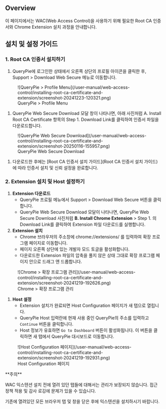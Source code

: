 
## Overview

이 페이지에서는 WAC(Web Access Control)을 사용하기 위해 필요한 Root CA 인증서와 Chrome Extension 설치 과정을 안내합니다.


## 설치 및 설정 가이드

### 1. Root CA 인증서 설치하기

1. QueryPie에 로그인한 상태에서 오른쪽 상단의 프로필 아이콘을 클릭한 후, Support &gt; Download Web Secure 메뉴로 이동합니다.

<figure data-layout="center" data-align="center">
![QueryPie &gt; Profile Menu](/user-manual/web-access-control/installing-root-ca-certificate-and-extension/screenshot-20241223-120321.png)
<figcaption>
QueryPie &gt; Profile Menu
</figcaption>
</figure>

1. QueryPie Web Secure Download 모달 창이 나타나면, 아래 사진처럼 A. Install Root CA Certificate 항목의 Step 1. Download Link를 클릭하여 인증서 파일을 다운로드합니다.

<figure data-layout="center" data-align="center">
![QueryPie Web Secure Download](/user-manual/web-access-control/installing-root-ca-certificate-and-extension/screenshot-20250116-155957.png)
<figcaption>
QueryPie Web Secure Download
</figcaption>
</figure>

1. 다운로드한 후에는 [Root CA 인증서 설치 가이드](Root CA 인증서 설치 가이드)에 따라 인증서 설치 및 신뢰 설정을 완료합니다.

### 2. Extension 설치 및 Host 설정하기

1.  **Extension 다운로드** 
    * QueryPie 프로필 메뉴에서 Support &gt; Download Web Secure 버튼을 클릭합니다.
    * QueryPie Web Secure Download 모달이 나타나면, QueryPie Web Secure Download 사진처럼  **B. Install Chrome Extension**  &gt; Step 1. 의 Download Link를 클릭하여 Extension 파일 다운로드를 실행합니다.
2.  **Extension 설치** 
    * Chrome 브라우저의 주소창에 chrome://extensions/ 를 입력하여 확장 프로그램 페이지로 이동합니다.
    * 페이지 오른쪽 상단에 있는 개발자 모드 토글을 활성화합니다.
    * 다운로드한 Extension 파일의 압축을 풀지 않은 상태 그대로 확장 프로그램 페이지 안으로 드래그 앤 드롭합니다.

<figure data-layout="center" data-align="center">
![Chrome &gt; 확장 프로그램 관리](/user-manual/web-access-control/installing-root-ca-certificate-and-extension/screenshot-20241219-192626.png)
<figcaption>
Chrome &gt; 확장 프로그램 관리
</figcaption>
</figure>

1.  **Host 설정** 
    * Extension 설치가 완료되면 Host Configuration 페이지가 새 탭으로 열립니다.
    * QueryPie Host 입력란에 현재 사용 중인 QueryPie의 주소를 입력하고 `Continue` 버튼을 클릭합니다.
    * Host 정보가 유효하면 `Go to Dashboard` 버튼이 활성화됩니다. 이 버튼을 클릭하면 새 탭에서 QueryPie 대시보드로 이동합니다.

<figure data-layout="center" data-align="center">
![Host Configuration 페이지](/user-manual/web-access-control/installing-root-ca-certificate-and-extension/screenshot-20241219-192931.png)
<figcaption>
Host Configuration 페이지
</figcaption>
</figure>

<Callout type="important">
**주의**

WAC 익스텐션 설치 전에 열려 있던 탭들에 대해서는 관리가 보장되지 않습니다. 접근 정책 적용 및 감사 로깅에 문제가 있을 수 있습니다.

기존에 열려있던 모든 브라우저 탭 및 창을 닫은 후에 익스텐션을 설치하시기 바랍니다.
</Callout>


